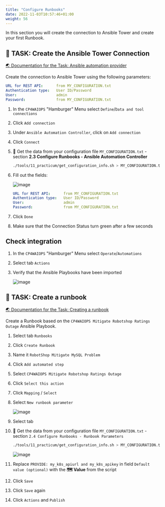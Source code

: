 ```yaml
---
title: "Configure Runbooks"
date: 2022-11-03T10:57:46+01:00
weight: 56
---
```




In this section you will create the connection to Ansible Tower and create your first Runbook.


## 🚀 TASK: Create the Ansible Tower Connection

<a href="https://www.ibm.com/docs/en/cloud-paks/cloud-pak-watson-aiops/3.6.0?topic=connections-ansible" target="_blank" >🌏 Documentation for the Task: Ansible automation provider</a>




Create the connection to Ansible Tower using the following parameters:

```yaml
URL for REST API:      from MY_CONFIGURATION.txt
Authentication type:   User ID/Password
User:                  admin
Password:              from MY_CONFIGURATION.txt
```





<Accordion>
<AccordionItem title="💡 Need Help?">





1. In the `CP4WAIOPS` "Hamburger" Menu select `Define`/`Data and tool connections`
1. Click `Add connection`
1. Under `Ansible Automation Controller`, click on `Add connection`
1. Click `Connect`

1. 🔎 Get the data from your configuration file `MY_CONFIGURATION.txt` - section  **2.3 Configure Runbooks - Ansible Automation Controller**

    ```bash
    ./tools/11_practicum/get_configuration_info.sh > MY_CONFIGURATION.txt
    ```

1. Fill out the fields:

	![image](./../images/29_runbook.png)

	```yaml
	URL for REST API:      from MY_CONFIGURATION.txt
	Authentication type:   User ID/Password
	User:                  admin
	Password:              from MY_CONFIGURATION.txt

1. Click `Done`

1. Make sure that the Connection Status turn green after a few seconds

## Check integration

1. In the `CP4WAIOPS` "Hamburger" Menu select `Operate`/`Automations`
1. Select tab `Actions`
1. Verify that the Ansible Playbooks have been imported

	![image](./../images/30_runbook.png)

</AccordionItem>
</Accordion>



## 🚀 TASK: Create a runbook

<a href="https://www.ibm.com/docs/en/cloud-paks/cloud-pak-watson-aiops/3.6.0?topic=library-create-runbook" target="_blank" >🌏 Documentation for the Task: Creating a runbook</a>

Create a Runbook based on the `CP4WAIOPS Mitigate Robotshop Ratings Outage` Ansible Playbook.





<Accordion>
<AccordionItem title="💡 Need Help?">




1. Select tab `Runbooks`
1. Click `Create Runbook`
1. Name it `RobotShop Mitigate MySQL Problem`
1. Click `Add automated step`
1. Select `CP4WAIOPS Mitigate Robotshop Ratings Outage`
1. Click `Select this action`
1. Click `Mapping` / `Select`
1. Select `New runbook parameter`

	![image](./../images/31_runbook.png)

1. Select tab 

1. 🔎 Get the data from your configuration file `MY_CONFIGURATION.txt` - section  `2.4 Configure Runbooks - Runbook Parameters` 

    ```bash
    ./tools/11_practicum/get_configuration_info.sh > MY_CONFIGURATION.txt
    ```

	![image](./../images/32_runbook.png)

1. Replace `PROVIDE: my_k8s_apiurl and my_k8s_apikey` in field `Default value (optional)` with the **🗺️ Value** from the script

1. Click `Save`
1. Click `Save` again
1. Click `Actions` and `Publish`

</AccordionItem>
</Accordion>